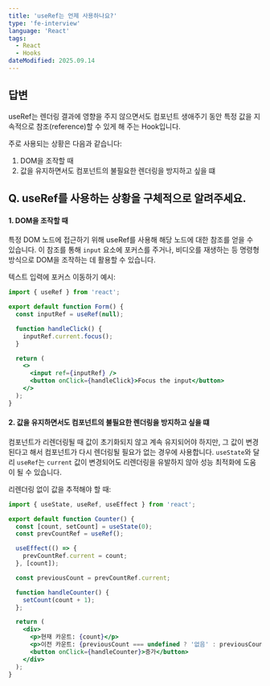 ```yaml
---
title: 'useRef는 언제 사용하나요?'
type: 'fe-interview'
language: 'React'
tags:
  - React
  - Hooks
dateModified: 2025.09.14
---
```


## 답변

useRef는 렌더링 결과에 영향을 주지 않으면서도 컴포넌트 생애주기 동안 특정 값을 지속적으로 참조(reference)할 수 있게 해 주는 Hook입니다.

주로 사용되는 상황은 다음과 같습니다:

1. DOM을 조작할 때
2. 값을 유지하면서도 컴포넌트의 불필요한 렌더링을 방지하고 싶을 떄

## Q. useRef를 사용하는 상황을 구체적으로 알려주세요.

#### 1. DOM을 조작할 때

특정 DOM 노드에 접근하기 위해 useRef를 사용해 해당 노드에 대한 참조를 얻을 수 있습니다. 이 참조를 통해 `input` 요소에 포커스를 주거나, 비디오를 재생하는 등 명령형 방식으로 DOM을 조작하는 데 활용할 수 있습니다.

텍스트 입력에 포커스 이동하기 예시:

```jsx
import { useRef } from 'react';

export default function Form() {
  const inputRef = useRef(null);

  function handleClick() {
    inputRef.current.focus();
  }

  return (
    <>
      <input ref={inputRef} />
      <button onClick={handleClick}>Focus the input</button>
    </>
  );
}
```

#### 2. 값을 유지하면서도 컴포넌트의 불필요한 렌더링을 방지하고 싶을 떄

컴포넌트가 리렌더링될 때 값이 초기화되지 않고 계속 유지되어야 하지만, 그 값이 변경된다고 해서 컴포넌트가 다시 렌더링될 필요가 없는 경우에 사용합니다. `useState`와 달리 `useRef`는 `current` 값이 변경되어도 리렌더링을 유발하지 않아 성능 최적화에 도움이 될 수 있습니다.

리렌더링 없이 값을 추적해야 할 때:

```jsx
import { useState, useRef, useEffect } from 'react';

export default function Counter() {
  const [count, setCount] = useState(0);
  const prevCountRef = useRef();

  useEffect(() => {
    prevCountRef.current = count;
  }, [count]);

  const previousCount = prevCountRef.current;

  function handleCounter() {
    setCount(count + 1);
  };

  return (
    <div>
      <p>현재 카운트: {count}</p>
      <p>이전 카운트: {previousCount === undefined ? '없음' : previousCount}</p>
      <button onClick={handleCounter}>증가</button>
    </div>
  );
}
```

